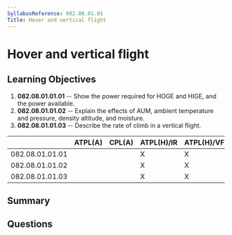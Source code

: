 ```yaml
---
SyllabusReference: 082.08.01.01
Title: Hover and vertical flight
---
```


# Hover and vertical flight

## Learning Objectives

1.  **082.08.01.01.01** -- Show the power required for HOGE and HIGE, and the
    power available.
2.  **082.08.01.01.02** -- Explain the effects of AUM, ambient temperature and
    pressure, density altitude, and moisture.
3.  **082.08.01.01.03** -- Describe the rate of climb in a vertical flight.

|                 | ATPL(A) | CPL(A) | ATPL(H)/IR | ATPL(H)/VFR | CPL(H) | IR | CBIR(A) |
| --------------- | ------- | ------ | ---------- | ----------- | ------ | -- | ------- |
| 082.08.01.01.01 |         |        | X          | X           | X      |    |         |
| 082.08.01.01.02 |         |        | X          | X           | X      |    |         |
| 082.08.01.01.03 |         |        | X          | X           | X      |    |         |

## Summary

## Questions
